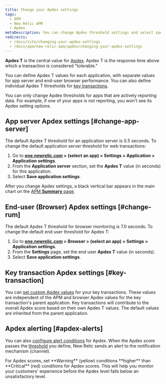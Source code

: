 ```yaml
---
title: Change your Apdex settings
tags:
  - APM
  - New Relic APM
  - Apdex
metaDescription: You can change Apdex threshold settings and select specific countries in New Relic's user interface.
redirects:
  - /docs/site/changing-your-apdex-settings
  - /docs/apm/new-relic-apm/apdex/changing-your-apdex-settings
---
```


**Apdex T** is the central value for [Apdex](/docs/apm/new-relic-apm/apdex/apdex-measuring-user-satisfaction). Apdex T is the response time above which a transaction is considered "tolerable."

You can define Apdex T values for each application, with separate values for app server and end-user browser performance. You can also define individual Apdex T thresholds for [key transactions](/docs/apm/transactions/key-transactions/introduction-key-transactions).

<Callout variant="important">
You can only change Apdex thresholds for apps that are actively reporting data. For example, if one of your apps is not reporting, you won't see its Apdex setting options.
</Callout>

## App server Apdex settings [#change-app-server]

The default Apdex T threshold for an application server is 0.5 seconds. To change the default application server threshold for web transactions:

1. Go to **[one.newrelic.com](https://one.newrelic.com) > (select an app) > Settings > Application > Application settings**.
2. From the **Application server** section, set the **Apdex T** value (in seconds) for this application.
3. Select **Save application settings**.

After you change Apdex settings, a black vertical bar appears in the main chart on the [APM **Summary** page](/docs/apm/applications-menu/monitoring/apm-overview-page).

## End-user (Browser) Apdex settings [#change-rum]

The default Apdex T threshold for browser monitoring is 7.0 seconds. To change the default end user threshold for Apdex T:

1. Go to **[one.newrelic.com](https://one.newrelic.com) > Browser > (select an app) > Settings > Application settings**.
2. From the **Settings** page, set the end user **Apdex T** value (in seconds).
3. Select **Save application settings**.

## Key transaction Apdex settings [#key-transaction]

You can [set custom Apdex values](/docs/apm/transactions/key-transactions/create-key-transactions) for your key transactions. These values are independent of the APM and browser Apdex values for the key transaction's parent application. Key transactions will contribute to the overall Apdex score based on their own Apdex T values. The default values are inherited from the parent application.

## Apdex alerting [#apdex-alerts]

You can also [configure alert conditions](/docs/alerts/new-relic-alerts/configuring-alert-policies/define-alert-conditions) for Apdex. When the Apdex score passes the [threshold](/docs/alerts/new-relic-alerts/configuring-alert-policies/define-thresholds-trigger-alert) you define, New Relic sends an alert to the notification mechanism (channel).

<Callout variant="tip">
  For Apdex scores, set **Warning** (yellow) conditions **higher** than **Critical** (red) conditions for Apdex scores. This will help you monitor your customers' experience before the Apdex level falls below an unsatisfactory level.
</Callout>
